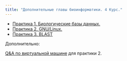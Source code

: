 ```yaml
---
title: "Дополнительные главы биоинформатики. 4 Курс."
---
```


-   [Практика 1. Биологические базы данных.](practices/db.qmd)
-   [Практика 2. GNU/Linux.](practices/linux.qmd)
-   [Практика 3. BLAST](practices/blast.qmd)

Дополнительно:

[Q&A по виртуальной машине](practices/server-help.qmd) для практики 2.
